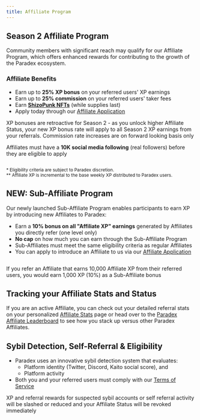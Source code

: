 ```yaml
---
title: Affiliate Program
---
```

## Season 2 Affiliate Program

Community members with significant reach may qualify for our Affiliate Program, which offers enhanced rewards for contributing to the growth of the Paradex ecosystem.

### Affiliate Benefits

* Earn up to **25% XP bonus** on your referred users' XP earnings
* Earn up to **25% commission** on your referred users' taker fees
* Earn [**ShizoPunk NFTs**](https://opensea.io/collection/shizopunks) (while supplies last)
* Apply today through our [Affiliate Application](https://forms.gle/T4UKjinSefnVgiJx8)

<Note>XP bonuses are retroactive for Season 2 - as you unlock higher Affiliate Status, your new XP bonus rate will apply to all Season 2 XP earnings from your referrals. Commission rate increases are on forward looking basis only</Note>

<Warning>Affiliates must have a **10K social media following** (real followers) before they are eligible to apply</Warning>

<Frame>
<img src="../../assets/affiliate_program.png" alt=""/>
</Frame>

<sub>* Eligibility criteria are subject to Paradex discretion.</sub><br />
<sub>** Affiliate XP is incremental to the base weekly XP distributed to Paradex users.</sub><br />

## NEW: Sub-Affiliate Program

Our newly launched Sub-Affiliate Program enables participants to earn XP by introducing new Affiliates to Paradex:
* Earn a **10% bonus on all "Affiliate XP" earnings** generated by Affiliates you directly refer (one level only)
* **No cap** on how much you can earn through the Sub-Affiliate Program
* Sub-Affiliates must meet the same eligibility criteria as regular Affiliates
* You can apply to introduce an Affiliate to us via our [Affiliate Application](https://forms.gle/T4UKjinSefnVgiJx8)

<Frame>
<img src="../../assets/Paradex Affiliate Rewards Flow.jpg" alt=""/>
</Frame>

<Note>If you refer an Affiliate that earns 10,000 Affiliate XP from their referred users, you would earn 1,000 XP (10%) as a Sub-Affiliate bonus</Note>

## Tracking your Affiliate Stats and Status

If you are an active Affiliate, you can check out your detailed referral stats on your personalized [Affiliate Stats](https://app.paradex.trade/referrals/affiliate) page or head over to the [Paradex Affiliate Leaderboard](https://www.paradex.trade/stats) to see how you stack up versus other Paradex Affiliates.

## Sybil Detection, Self-Referral & Eligibility

* Paradex uses an innovative sybil detection system that evaluates:
    * Platform identity (Twitter, Discord, Kaito social score), and 
    * Platform activity
* Both you and your referred users must comply with our [Terms of Service](https://www.paradex.trade/terms-of-service)

<Warning>XP and referral rewards for suspected sybil accounts or self referral activity will be slashed or reduced and your Affiliate Status will be revoked immediately</Warning>
